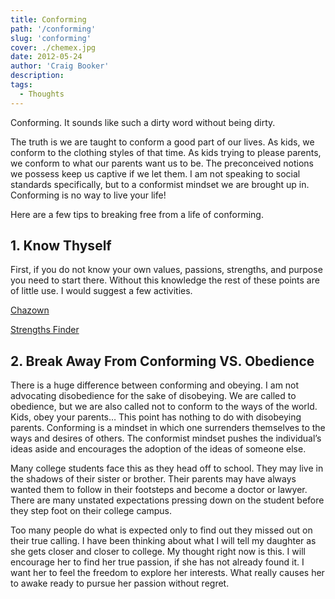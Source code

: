 ```yaml
---
title: Conforming
path: '/conforming'
slug: 'conforming'
cover: ./chemex.jpg
date: 2012-05-24
author: 'Craig Booker'
description:
tags:
  - Thoughts
---
```


Conforming. It sounds like such a dirty word without being dirty.

The truth is we are taught to conform a good part of our lives. As kids, we conform to the clothing styles of that time. As kids trying to please parents, we conform to what our parents want us to be. The preconceived notions we possess keep us captive if we let them. I am not speaking to social standards specifically, but to a conformist mindset we are brought up in. Conforming is no way to live your life!

Here are a few tips to breaking free from a life of conforming.

## 1. Know Thyself

First, if you do not know your own values, passions, strengths, and purpose you need to start there. Without this knowledge the rest of these points are of little use. I would suggest a few activities.

[Chazown](http://www.chazown.com)

[Strengths Finder](http://www.strengthsfinder.com)

## 2. Break Away From Conforming VS. Obedience

There is a huge difference between conforming and obeying. I am not advocating disobedience for the sake of disobeying. We are called to obedience, but we are also called not to conform to the ways of the world. Kids, obey your parents… This point has nothing to do with disobeying parents. Conforming is a mindset in which one surrenders themselves to the ways and desires of others. The conformist mindset pushes the individual’s ideas aside and encourages the adoption of the ideas of someone else.

Many college students face this as they head off to school. They may live in the shadows of their sister or brother. Their parents may have always wanted them to follow in their footsteps and become a doctor or lawyer. There are many unstated expectations pressing down on the student before they step foot on their college campus.

Too many people do what is expected only to find out they missed out on their true calling. I have been thinking about what I will tell my daughter as she gets closer and closer to college. My thought right now is this. I will encourage her to find her true passion, if she has not already found it. I want her to feel the freedom to explore her interests. What really causes her to awake ready to pursue her passion without regret.

